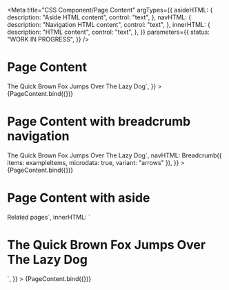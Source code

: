 <!-- @license CC0-1.0 -->


<Meta
  title="CSS Component/Page Content"
  argTypes={{
    asideHTML: {
      description: "Aside HTML content",
      control: "text",
    },
    navHTML: {
      description: "Navigation HTML content",
      control: "text",
    },
    innerHTML: {
      description: "HTML content",
      control: "text",
    },
  }}
  parameters={{
    status: "WORK IN PROGRESS",
  }}
/>

# Page Content

<Canvas>
  <Story
    name="Page Content"
    args={{
      innerHTML: `<h1>The Quick Brown Fox Jumps Over The Lazy Dog</h1>`,
    }}
  >
    {PageContent.bind({})}
  </Story>
</Canvas>

<ArgsTable story="Page Content" />

# Page Content with breadcrumb navigation

<Canvas>
  <Story
    name="Page Content with breadcrumb navigation"
    args={{
      innerHTML: `<h1>The Quick Brown Fox Jumps Over The Lazy Dog</h1>`,
      navHTML: Breadcrumb({ items: exampleItems, microdata: true, variant: "arrows" }),
    }}
  >
    {PageContent.bind({})}
  </Story>
</Canvas>

# Page Content with aside

<Canvas>
  <Story
    name="Page Content with aside"
    args={{
      asideHTML: `<h2>Related pages</h2>`,
      innerHTML: `<h1>The Quick Brown Fox Jumps Over The Lazy Dog</h1>`,
    }}
  >
    {PageContent.bind({})}
  </Story>
</Canvas>
